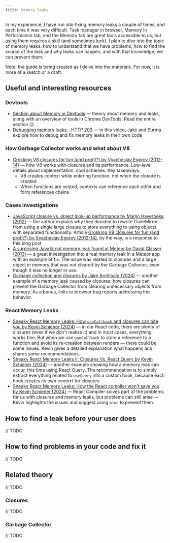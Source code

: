 ```yaml
---
title: Memory leaks
---
```


In my experience, I have run into fixing memory leaks a couple of times, and each time it was very difficult.
Task manager in browser, Memory in Performance tab, and the Memory tab are great tools accessible to us,
but using them requires a skill (and sometimes luck). I plan to dive into the topic of memory leaks:
how to understand that we have problems; how to find the source of the leak and why leaks can happen, and with
that knowledge, we can prevent them.

<Aside type={'caution'} title={'Work in progress'}>
    Note: the guide is being created as I delve into the materials.
    For now, it is more of a sketch or a draft.
</Aside>

## Useful and interesting resources

### Devtools
- [Section about Memory in Devtools](https://developer.chrome.com/docs/devtools/memory-problems/get-started) —
theory about memory and leaks, along with an overview of tools in Chrome DevTools. Read the entire section 😉
- [Debugging memory leaks - HTTP 203](https://www.youtube.com/watch?v=YDU_3WdfkxA) —
in this video, Jake and Surma explore how to debug and fix memory leaks in their own code

### How Garbage Collector works and what about V8
- [Grokking V8 closures for fun (and profit?) by Vyacheslav Egorov (2012-14)](https://mrale.ph/blog/2012/09/23/grokking-v8-closures-for-fun.html) —
how V8 works with closures and its performance. Low-level details about implementation, cool schemes. Key takeaways:
    - V8 creates context while entering function, not when the closure is created
    - When functions are nested, contexts can reference each other and form references chains

### Cases investigations
- [JavaScript closure vs. object look-up performance by Marijn Haverbeke (2012)](https://marijnhaverbeke.nl/blog/closure-vs-object-performance.html) —
the author explains why they decided to rewrite CodeMirror from using a single large closure to store everything to
using objects with separated functionality. Article  [Grokking V8 closures for fun (and profit?) by Vyacheslav Egorov (2012-14)](https://mrale.ph/blog/2012/09/23/grokking-v8-closures-for-fun.html), by
the way, is a response to this blog post.
- [A surprising JavaScript memory leak found at Meteor by David Glasser (2013)](https://point.davidglasser.net/2013/06/27/surprising-javascript-memory-leak.html) —
a great investigation into a real memory leak in a Meteor app with an example of fix. The issue was related to
closures and a large object in memory that was not cleared by the Garbage Collector, even though it was no longer in use.
- [Garbage collection and closures by Jake Archibald (2024)](https://jakearchibald.com/2024/garbage-collection-and-closures/) —
another example of a memory leak caused by closures: how closures can prevent the Garbage Collector
from clearing unnecessary objects from memory.
As a bonus, links to browser bug reports addressing this behavior.

### React Memory Leaks
- [Sneaky React Memory Leaks: How `useCallback` and closures can bite you by Kevin Schiener (2024)](https://www.schiener.io/2024-03-03/react-closures) —
in our React code, there are plenty of closures (even if we don't realize it) and in most cases, everything works fine.
But when we use `useCallback` to store a reference to a function and avoid its re-creation between renders — there could be
some issues. Kevin gives a detailed explanation what happens and shares some recommendations.
- [Sneaky React Memory Leaks II: Closures Vs. React Query by Kevin Schiener (2024)](https://www.schiener.io/2024-05-29/react-query-leaks) —
another example showing how a memory leak can occur, this time using React Query. The recommendation is to simply extract everything related
to `useQuery` into a custom hook, because each hook creates its own context for closures.
- [Sneaky React Memory Leaks: How the React compiler won't save you by Kevin Schiener (2024)](https://www.schiener.io/2024-07-07/react-closures-compiler) —
React Compiler solves part of the problems for us with closures and memory leaks, but problems can still arise
— Kevin highlights the issues and suggest using `bind` to prevent them.

## How to find a leak before your user does
// TODO


## How to find problems in your code and fix it
// TODO


## Related theory
// TODO

### Closures
// TODO


### Garbage Collector
// TODO





